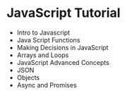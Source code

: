 
# **JavaScript Tutorial**

- <Link to={"JavaScript_1Intro"}>Intro to Javascript</Link>
- <Link to={"JavaScript_2Functions"}>Java Script Functions</Link>
- <Link to={"JavaScript_3MakingDecisions"}>Making Decisions in JavaScript</Link>
- <Link to={"JavaScript_4ArraysAndLoops"}>Arrays and Loops</Link>
- <Link to={"JavaScript_5AdvancedConcepts"}>JavaScript Advanced Concepts</Link>
- <Link to={"JavaScript_6JSON"}>JSON</Link>
- <Link to={"JavaScript_7Objects"}>Objects</Link>
- <Link to={"JavaScript_8AsyncAndPromises"}>Async and Promises</Link>
